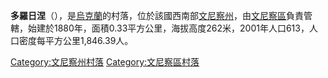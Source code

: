 {{coord|49|22|20|N|28|30|42|E|scale:30000|display=title}}

'''多羅日涅'''（{{lang-uk|Дорожне}}），是[[烏克蘭|烏克蘭]]的村落，位於該國西南部[[文尼察州|文尼察州]]，由[[文尼察區|文尼察區]]負責管轄，始建於1880年，面積0.33平方公里，海拔高度262米，2001年人口613，人口密度每平方公里1,846.39人。

[[Category:文尼察州村落|Category:文尼察州村落]]
[[Category:文尼察區村落|Category:文尼察區村落]]


{{Vinnytsia-geo-stub}}